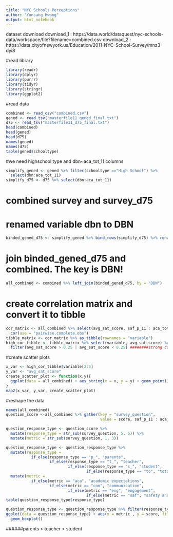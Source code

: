 ```yaml
---
title: "NYC Schools Perceptions"
author: "Yunsang Hwang"
output: html_notebook
---
```


dataset download
download_1 : https://data.world/dataquest/nyc-schools-data/workspace/file?filename=combined.csv
download_2 : https://data.cityofnewyork.us/Education/2011-NYC-School-Survey/mnz3-dyi8


#read library
```r
library(readr)
library(dplyr)
library(purrr)
library(tidyr)
library(stringr)
library(ggplot2)
```



#read data
```r
combined <- read_csv("combined.csv")
gened <- read_tsv("masterfile11_gened_final.txt")
d75 <- read_tsv("masterfile11_d75_final.txt")
head(combined)
head(gened)
head(d75)
names(gened)
names(d75)
table(gened$schooltype)
```

#we need highschool type and dbn~aca_tot_11 columns
```r
simplify_gened <- gened %>% filter(schooltype =="High School") %>% 
  select(dbn:aca_tot_11)
simplify_d75 <- d75 %>% select(dbn:aca_tot_11)
```


# combined survey and survey_d75
# renamed variable dbn to DBN 
```r
binded_gened_d75 <- simplify_gened %>% bind_rows(simplify_d75) %>% rename(DBN = "dbn")
```


# join binded_gened_d75 and combined. The key is DBN!
```r
all_combined <- combined %>% left_join(binded_gened_d75, by = "DBN")
```


# create correlation matrix and convert it to tibble 
```r
cor_matrix <- all_combined %>% select(avg_sat_score, saf_p_11 : aca_tot_11) %>% 
  cor(use = "pairwise.complete.obs")
tibble_matrix <- cor_matrix %>% as_tibble(rownames = "variable")
high_cor_tibble <- tibble_matrix %>% select(variable, avg_sat_score) %>% 
  filter(avg_sat_score > 0.25 | avg_sat_score < 0.25) ########strong correlations
```

#create scatter plots
```r
x_var <- high_cor_tibble$variable[2:5]
y_var <- "avg_sat_score"
create_scatter_plot <- function(x,y){
  ggplot(data = all_combined) + aes_string(x = x, y = y) + geom_point()
}
map2(x_var, y_var, create_scatter_plot)
```

#reshape the data
```r
names(all_combined)
question_score <-all_combined %>% gather(key = "survey_question", 
                                         value = score, saf_p_11 : aca_tot_11)
```


```r
question_response_type <- question_score %>% 
  mutate(response_type = str_sub(survey_question, 5, 6)) %>% 
  mutate(metric = str_sub(survey_question, 1, 3))

question_response_type <- question_response_type %>% 
  mutate(response_type = 
           if_else(response_type == "p_", "parents", 
                   if_else(response_type == "t_", "teacher", 
                           if_else(response_type == "s_", "student", 
                                   if_else(response_type == "to", "total", "NA"))))) %>% 
  mutate(metric = 
           if_else(metric == "aca", "academic expectations", 
                   if_else(metric == "com", "communication", 
                           if_else(metric == "eng", "engagement", 
                                   if_else(metric == "saf", "safety and respect", "NA")))))
table(question_response_type$response_type)
```



```r
question_response_type <- question_response_type %>% filter(response_type != "Total")
ggplot(data = question_response_type) + aes(x = metric , y = score, fill = response_type) +
  geom_boxplot()
```

######parents > teacher > student 


